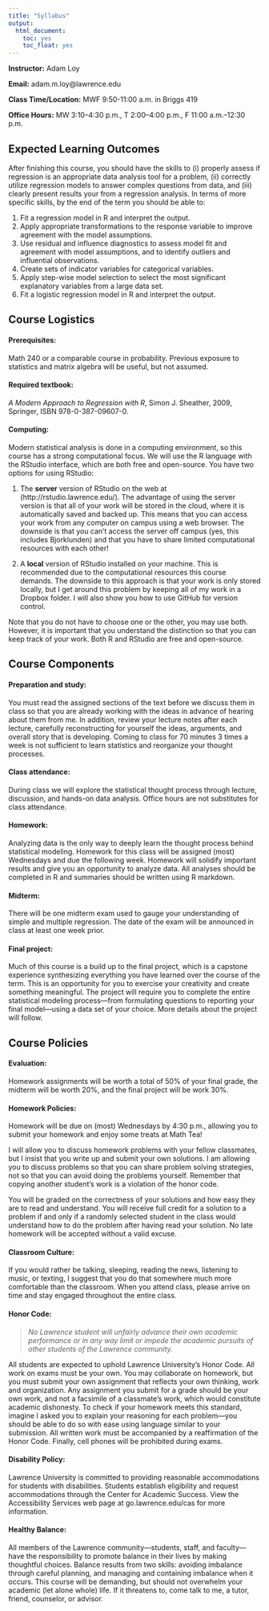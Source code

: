 ```yaml
---
title: "Syllabus"
output:
  html_document:
    toc: yes
    toc_float: yes
---
```


**Instructor:** Adam Loy

**Email:** adam.m.loy@lawrence.edu

**Class Time/Location:** MWF 9:50-11:00 a.m. in Briggs 419

**Office Hours:** MW 3:10--4:30 p.m., T 2:00--4:00 p.m., F 11:00 a.m.--12:30 p.m.


## Expected Learning Outcomes
After finishing this course, you should have the skills to (i) properly assess if regression is an appropriate data analysis tool for a problem, (ii) correctly utilize regression models to answer complex questions from data, and (iii) clearly present results your from a regression analysis. In terms of more specific skills, by the end of the term you should be able to:

1. Fit a regression model in R and interpret the output.
2. Apply appropriate transformations to the response variable to improve agreement with the model assumptions.
3. Use residual and influence diagnostics to assess model fit and agreement with model assumptions, and to identify outliers and influential observations.
4. Create sets of indicator variables for categorical variables.
5. Apply step-wise model selection to select the most significant explanatory variables from a large data set.
6. Fit a logistic regression model in R and interpret the output.


## Course Logistics

#### Prerequisites:
Math 240 or a comparable course in probability. Previous exposure to statistics and matrix algebra will be useful, but not assumed.

#### Required textbook:
*A Modern Approach to Regression with R*, Simon J. Sheather, 2009, Springer, ISBN 978-0-387-09607-0.

#### Computing:
Modern statistical analysis is done in a computing environment, so this course has a strong computational focus. We will use the R language with the RStudio interface, which are both free and open-source. You have two options for using RStudio:

1. The **server** version of RStudio on the web at (http://rstudio.lawrence.edu/). The advantage
of using the server version is that all of your work will be stored in the cloud, where it is automatically saved and backed up. This means that you can access your work from any computer on campus using a web browser. The downside is that you can't access the server off campus (yes, this includes Bjorklunden) and that you have to share limited computational resources with each other!

2. A **local** version of RStudio installed on your machine. This is recommended due to the computational resources this course demands. The downside to this approach is that your work is only stored locally, but I get around this problem by keeping all of my work in a Dropbox folder. I will also show you how to use GitHub for version control.

Note that you do not have to choose one or the other, you may use both. However, it is important that you understand the distinction so that you can keep track of your work. Both R and RStudio are free and open-source. 


## Course Components

#### Preparation and study: 
You must read the assigned sections of the text before we discuss them in class so that you are already working with the ideas in advance of hearing about them from me. In addition, review your lecture notes after each lecture, carefully reconstructing for yourself the ideas, arguments, and overall story that is developing. Coming to class for 70 minutes 3 times a week is not sufficient to learn statistics and reorganize your thought processes.

#### Class attendance: 
During class we will explore the statistical thought process through lecture, discussion, and hands-on data analysis. Office hours are not substitutes for class attendance.

#### Homework: 
Analyzing data is the only way to deeply learn the thought process behind statistical modeling. Homework for this class will be assigned (most) Wednesdays and due the following week. Homework will solidify important results and give you an opportunity to analyze data. All analyses should be completed in R and summaries should be written using R markdown.


#### Midterm: 
There will be one midterm exam used to gauge your understanding of simple and multiple regression. The date of the exam will be announced in class at least one week prior.


#### Final project:

Much of this course is a build up to the final project, which is a capstone experience synthesizing everything you have learned over the course of the term. This is an opportunity for you to exercise your creativity and create something meaningful. The project will require you to complete the entire statistical modeling process---from formulating questions to reporting your final model---using a data set of your choice. More details about the project will follow.


## Course Policies

#### Evaluation: 
Homework assignments will be worth a total of 50% of your final grade, the midterm will be worth 20%, and the final project will be work 30%.

#### Homework Policies: 
Homework will be due on (most) Wednesdays by 4:30 p.m., allowing you to submit your homework and enjoy some treats at Math Tea!

I will allow you to discuss homework problems with your fellow classmates, but I insist that you write up and submit your own solutions. I am allowing you to discuss problems so that you can share problem solving strategies, not so that you can avoid doing the problems yourself. Remember that copying another student’s work is a violation of the honor code.

You will be graded on the correctness of your solutions and how easy they are to read and understand. You will receive full credit for a solution to a problem if and only if a randomly selected student in the class would understand how to do the problem after having read your solution. No late homework will be accepted without a valid excuse.

#### Classroom Culture: 
If you would rather be talking, sleeping, reading the news, listening to music, or texting, I suggest that you do that somewhere much more comfortable than the classroom. When you attend class, please arrive on time and stay engaged throughout the entire class.

#### Honor Code: 
> *No Lawrence student will unfairly advance their own academic performance or in any way limit or impede the academic pursuits of other students of the Lawrence community.* 

All students are expected to uphold Lawrence University’s Honor Code. All work on exams must be your own. You may collaborate on homework, but you must submit your own assignment that reflects your own thinking, work and organization. Any assignment you submit for a grade should be your own work, and not a facsimile of a classmate’s work, which would constitute academic dishonesty. To check if your homework meets this standard, imagine I asked you to explain your reasoning for each problem---you should be able to do so with ease using language similar to your submission. All written work must be accompanied by a reaffirmation of the Honor Code. Finally, cell phones will be prohibited during exams.

#### Disability Policy: 
Lawrence University is committed to providing reasonable accommodations for students with disabilities. Students establish eligibility and request accommodations through the Center for Academic Success. View the Accessibility Services web page at go.lawrence.edu/cas for more information.

#### Healthy Balance: 
All members of the Lawrence community—students, staff, and faculty—have the responsibility to promote balance in their lives by making thoughtful choices. Balance results from two skills: avoiding imbalance through careful planning, and managing and containing imbalance when it occurs. This course will be demanding, but should not overwhelm your academic (let alone whole) life. If it threatens to, come talk to me, a tutor, friend, counselor, or advisor.
